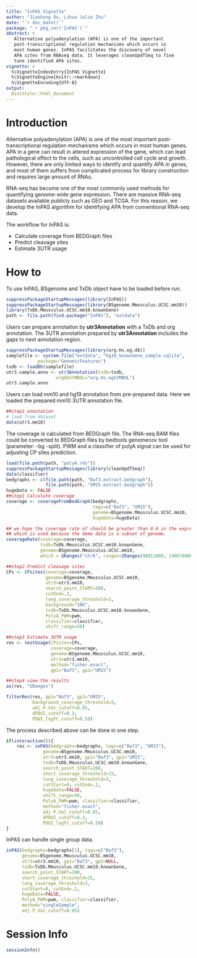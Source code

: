 ```yaml
---
title: "InPAS Vignette"
author: "Jianhong Ou, Lihua Julie Zhu"
date: "`r doc_date()`"
package: "`r pkg_ver('InPAS')`"
abstract: >
   Alternative polyadenylation (APA) is one of the important 
   post-transcriptional regulation mechanisms which occurs in 
   most human genes. InPAS facilitates the discovery of novel 
   APA sites from RNAseq data. It leverages cleanUpdTSeq to fine 
   tune identified APA sites.
vignette: >
  %\VignetteIndexEntry{InPAS Vignette}
  %\VignetteEngine{knitr::rmarkdown}
  %\VignetteEncoding{UTF-8}
output:
  BiocStyle::html_document
---
```


# Introduction

Alternative polyadenylation (APA) is one of the most important 
post-transcriptional regulation mechanisms which occurs in most human 
genes. APA in a gene can result in altered expression of the gene, 
which can lead pathological effect to the cells, such as uncontrolled cell 
cycle and growth. However, there are only limited ways to identify 
and quantify APA in genes, and most of them suffers from complicated 
process for library construction and requires large amount of RNAs. 

RNA-seq has become one of the most commonly used methods for quantifying 
genome-wide gene expression. There are massive RNA-seq datasets available 
publicly such as GEO and TCGA. For this reason, we develop the InPAS 
algorithm for identifying APA from conventional RNA-seq data.

The workflow for InPAS is:

- Calculate coverage from BEDGraph files
- Predict cleavage sites
- Estimate 3UTR usage

# How to

To use InPAS, BSgenome and TxDb object have to be loaded before run.

```r
suppressPackageStartupMessages(library(InPAS))
suppressPackageStartupMessages(library(BSgenome.Mmusculus.UCSC.mm10))
library(TxDb.Mmusculus.UCSC.mm10.knownGene)
path <- file.path(find.package("InPAS"), "extdata")
```
Users can prepare annotaiton by **utr3Annotation** with a TxDb and 
org annotation. The 3UTR annotation prepared by **utr3Annotation** 
includes the gaps to next annotation region.

```r
suppressPackageStartupMessages(library(org.Hs.eg.db))
samplefile <- system.file("extdata", "hg19_knownGene_sample.sqlite",
            package="GenomicFeatures")
txdb <- loadDb(samplefile)
utr3.sample.anno <- utr3Annotation(txdb=txdb, 
                   orgDbSYMBOL="org.Hs.egSYMBOL")
utr3.sample.anno
```

Users can load mm10 and hg19 annotation from pre-prepared data. 
Here we loaded the prepared mm10 3UTR annotation file.

```r
##step1 annotation
# load from dataset
data(utr3.mm10)
```

The coverage is calculated from BEDGraph file. The RNA-seq BAM files 
could be converted to BEDGraph files by bedtools genomecov tool 
(parameter: -bg -split). PWM and a classifier of polyA signal can be 
used for adjusting CP sites prediction. 

```r
load(file.path(path, "polyA.rds"))
suppressPackageStartupMessages(library(cleanUpdTSeq))
data(classifier)
bedgraphs <- c(file.path(path, "Baf3.extract.bedgraph"), 
               file.path(path, "UM15.extract.bedgraph"))
hugeData <- FALSE
##step1 Calculate coverage
coverage <- coverageFromBedGraph(bedgraphs, 
                                 tags=c("Baf3", "UM15"),
                                 genome=BSgenome.Mmusculus.UCSC.mm10,
                                 hugeData=hugeData)

## we hope the coverage rate of should be greater than 0.6 in the expressed gene.
## which is used because the demo data is a subset of genome.
coverageRate(coverage=coverage,
             txdb=TxDb.Mmusculus.UCSC.mm10.knownGene,
             genome=BSgenome.Mmusculus.UCSC.mm10,
             which = GRanges("chr6", ranges=IRanges(98013000, 140678000)))

##step2 Predict cleavage sites
CPs <- CPsites(coverage=coverage, 
               genome=BSgenome.Mmusculus.UCSC.mm10,
               utr3=utr3.mm10, 
               search_point_START=200, 
               cutEnd=.2, 
               long_coverage_threshold=3,
               background="10K",
               txdb=TxDb.Mmusculus.UCSC.mm10.knownGene,
               PolyA_PWM=pwm, 
               classifier=classifier,
               shift_range=50)

##step3 Estimate 3UTR usage
res <- testUsage(CPsites=CPs, 
                 coverage=coverage, 
                 genome=BSgenome.Mmusculus.UCSC.mm10,
                 utr3=utr3.mm10, 
                 method="fisher.exact",
                 gp1="Baf3", gp2="UM15")

##step4 view the results
as(res, "GRanges") 

filterRes(res, gp1="Baf3", gp2="UM15",
          background_coverage_threshold=3,
          adj.P.Val_cutoff=0.05, 
          dPDUI_cutoff=0.3, 
          PDUI_logFC_cutoff=0.59)
```

The process described above can be done in one step.

```r
if(interactive()){
    res <- inPAS(bedgraphs=bedgraphs, tags=c("Baf3", "UM15"), 
              genome=BSgenome.Mmusculus.UCSC.mm10, 
              utr3=utr3.mm10, gp1="Baf3", gp2="UM15",
              txdb=TxDb.Mmusculus.UCSC.mm10.knownGene,
              search_point_START=200,
              short_coverage_threshold=15,
              long_coverage_threshold=3, 
              cutStart=0, cutEnd=.2, 
              hugeData=FALSE,
              shift_range=50,
              PolyA_PWM=pwm, classifier=classifier,
              method="fisher.exact",
              adj.P.Val_cutoff=0.05,
              dPDUI_cutoff=0.3, 
              PDUI_logFC_cutoff=0.59)
}
```

InPAS can handle single group data.

```r
inPAS(bedgraphs=bedgraphs[1], tags=c("Baf3"), 
      genome=BSgenome.Mmusculus.UCSC.mm10, 
      utr3=utr3.mm10, gp1="Baf3", gp2=NULL,
      txdb=TxDb.Mmusculus.UCSC.mm10.knownGene,
      search_point_START=200,
      short_coverage_threshold=15,
      long_coverage_threshold=3, 
      cutStart=0, cutEnd=.2, 
      hugeData=FALSE, 
      PolyA_PWM=pwm, classifier=classifier,
      method="singleSample",
      adj.P.Val_cutoff=0.05)
```

# Session Info
```r
sessionInfo()
```
